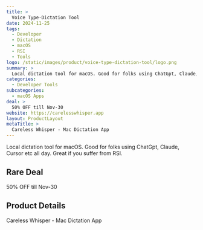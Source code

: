 ```yaml
---
title: >
  Voice Type-Dictation Tool
date: 2024-11-25
tags:
  - Developer
  - Dictation
  - macOS
  - RSI
  - Tools
logo: /static/images/product/voice-type-dictation-tool/logo.png
summary: >
  Local dictation tool for macOS. Good for folks using ChatGpt, Claude, Cursor etc all day. Great if you suffer from RSI.
categories:
  - Developer Tools
subcategories:
  - macOS Apps
deal: >
  50% OFF till Nov-30
website: https://carelesswhisper.app
layout: ProductLayout
metaTitle: >
  Careless Whisper - Mac Dictation App
---
```

Local dictation tool for macOS. Good for folks using ChatGpt, Claude, Cursor etc all day. Great if you suffer from RSI.

## Rare Deal

50% OFF till Nov-30

## Product Details
Careless Whisper - Mac Dictation App


